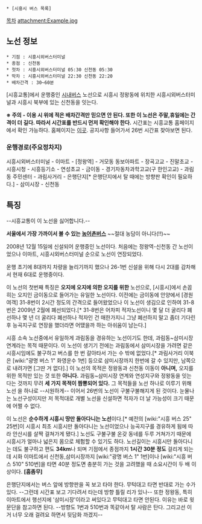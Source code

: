 * [시흥시 버스 목록]

[[목차]]
attachment:Example.jpg
== 노선 정보 ==
 * 기점 : 시흥시외버스터미널
 * 종점 : 신천동
 * 첫차 : 시흥시외버스터미널 05:30 신천동 05:30
 * 막차 : 시흥시외버스터미널 22:30 신천동 22:20
 * 배차간격 : 30~60분

[시흥교통]에서 운행중인 [[시내버스]] 노선으로 시흥시 정왕동에 위치한 시흥시외버스터미널과 시흥시 북부에 있는 신천동을 잇는다.

'''※ 주의 - 이용 시 위에 적은 배차간격만 믿으면 안 된다. 또한 이 노선은 주말,휴일에는 간격이 더 길다. 따라서 시간표를 반드시 먼저 확인해야 한다.''' 시간표는 시흥교통 홈페이지에서 확인 가능하다. 홈페이지는 [http://www.shbus.net/ 이곳]. 공지사항 들어가서 26번 시간표 찾아보면 된다.

=== 운행경로(주요정차지) ===
시흥시외버스터미널 - 이마트 - [정왕역] - 거모동 동보아파트 - 장곡고교 - 진말초교 - 시흥시청 - 시흥등기소 - 연성초교 - 금이동 - 경기자동차과학고교(구 한인고교) - 과림동 주민센터 - 과림사거리 - 은행단지[* 은행단지에서 탈 때에는 방향판 확인이 필요하다.] - 삼미시장 - 신천동

== 특징 ==
--시흥교통이 이 노선을 싫어합니다.--

'''서울에서 가장 가까이서 볼 수 있는 [[농어촌버스]]''' ~~절대 농담이 아니다(!!)~~

2008년 12월 15일에 신설되어 운행중인 노선이다. 처음에는 정왕역-신천동 간 노선이었으나 이마트, 시흥시외버스터미널 순으로 노선이 연장되었다.

운행 초기에 8대까지 차량을 늘리기까지 했으나 26-1번 신설을 위해 다시 2대를 감차해서 현재 6대로 운행중이다.

이 노선의 첫번째 특징은 '''오지에 오지에 의한 오지를 위한''' 노선으로, [시흥시]에서 손꼽히는 오지인 금이동으로 들어가는 유일한 노선이다. 이전에는 금이동에 안양에서 [경원여객] 31-8번이 2시간 정도의 간격으로 들어왔었으나 이 노선이 생김으로 인하여 31-8번은 2009년 2월에 폐선되었다.[* 31-8번은 어차피 적자노선이니 몇 달 더 굴리다 폐선하나 몇 년 더 굴리다 폐선하나 적자인 건 매한가지니 그냥 폐선하지 말고 좀더 기다린 후 능곡지구로 연장을 했더라면 어땠을까 하는 아쉬움이 남는다.]

시흥 소속 노선중에서 유일하게 과림동을 경유하는 노선이기도 한데, 과림동~삼미시장 연계라는 목적 때문이다. 이 노선이 생기기 전에는 과림동에서 삼미시장을 가려면 같은 시흥시임에도 불구하고 버스를 한 번 갈아타서 가는 수 밖에 없었다.[* 과림사거리 이북은 [wiki:"광명 버스 1" 화영운수 1번] 등으로 삼미시장까지 한번에 갈 수 있지만, 남쪽으로 내려가면 [그딴 거 없다].]
이 노선의 목적은 정왕동과 신천동 이동이 '''아니며,''' 오지를 위한 목적만 있는 것 또한 '''아니다.'''  과림동~삼미시장 연계와 연성지구와 정왕동을 잇는다는 것까지 무려 '''세 가지 목적이 짬뽕되어 있다.''' 그 목적들을 노선 하나로 이루기 위해 노선 을 하나로 --시원하게-- 이어서 26번의 노선이 구불구불해지게 된 것이다. 눈물나는 노선구성이지만 저 목적대로 개별 노선을 신설하면 적자가 더 날 가능성이 크기 때문에 어쩔 수 없다.

이 노선은 '''순수하게 시흥시 땅만 돌아다니는 노선'''이다.[* 예전의 [wiki:"시흥 버스 25" 25번]이 시흥시 최초 시흥시만 돌아다니는 노선이었으나 능곡지구를 경유하게 됨에 따라 안산시를 살짝 걸쳐가게 됐다.] 노선도 구불구불 온갖 동네를 두루 거쳐가기 때문에 시흥시가 얼마나 넓은지 몸으로 체험할 수 있기도 하다. 노선길이는 시흥시만 돌아다니는 데도 불구하고 편도 '''34km'''나 되며 기점에서 종점까지 '''1시간 30분 정도''' 걸리게 되는데 시화 이마트에서 신천동,삼미시장까지 [wiki:"광명 버스 1" 1번]이나 [wiki:"시흥 버스 510" 510번]을 타면 40분 정도면 충분히 가는 것을 고려했을 때 소요시간이 두 배 이상이다. '''[흠좀무]'''

은행단지에서는 버스 앞에 방향판을 꼭 보고 타야 한다. 무턱대고 타면 반대로 가는 수가 있다. --그런데 시간표 보고 기다려서 타는데 방향 틀릴 리가 있나--
또한 정왕동, 특히 이마트에서 행선지에 '삼미시장'이라고 써있다고 무턱대고 타면 안된다. 이유는 바로 윗 문단을 참고하면 된다. --방향도 1번과 510번과 똑같아서 탈 사람은 탄다. 그리고선 이거 너무 오래 걸려요 하면서 뒷담화 까겠지--
